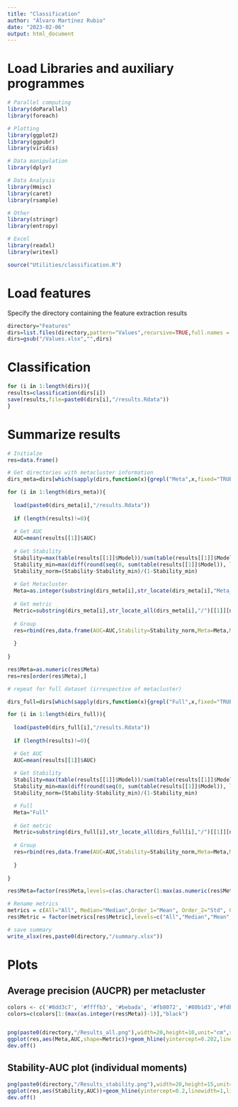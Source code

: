 ```yaml
---
title: "Classification"
author: "Álvaro Martínez Rubio"
date: "2023-02-06"
output: html_document
---
```


# Load Libraries and auxiliary programmes

```r
# Parallel computing
library(doParallel)
library(foreach)

# Plotting
library(ggplot2)
library(ggpubr)
library(viridis)

# Data manipulation
library(dplyr)

# Data Analysis
library(Hmisc)
library(caret)
library(rsample)

# Other
library(stringr)
library(entropy)

# Excel
library(readxl)
library(writexl)

source("Utilities/classification.R")
```


# Load features

Specify the directory containing the feature extraction results

```r
directory="Features"
dirs=list.files(directory,pattern="Values",recursive=TRUE,full.names = TRUE)
dirs=gsub("/Values.xlsx","",dirs)
```


# Classification 

```r
for (i in 1:length(dirs)){
results=classification(dirs[i])
save(results,file=paste0(dirs[i],"/results.Rdata"))
}
```


# Summarize results 

```r
# Initialze
res=data.frame()

# Get directories with metacluster information
dirs_meta=dirs[which(sapply(dirs,function(x){grepl("Meta",x,fixed="TRUE")}))]

for (i in 1:length(dirs_meta)){
  
  load(paste0(dirs_meta[i],"/results.Rdata"))
  
  if (length(results)!=0){
  
  # Get AUC
  AUC=mean(results[[1]]$AUC)
  
  # Get Stability
  Stability=max(table(results[[1]]$Model))/sum(table(results[[1]]$Model))
  Stability_min=max(diff(round(seq(0, sum(table(results[[1]]$Model)), length.out=1+length(table(results[[1]]$Model))))))/sum(table(results[[1]]$Model))
  Stability_norm=(Stability-Stability_min)/(1-Stability_min)
  
  # Get Metacluster
  Meta=as.integer(substring(dirs_meta[i],str_locate(dirs_meta[i],"Meta_")[1,2]+1,str_locate_all(dirs_meta[i],"/")[[1]][nrow(str_locate_all(dirs_meta[i],"/")[[1]]),1]-1))
  
  # Get metric
  Metric=substring(dirs_meta[i],str_locate_all(dirs_meta[i],"/")[[1]][nrow(str_locate_all(dirs_meta[i],"/")[[1]]),1]+1,nchar(dirs_meta[i]))
  
  # Group
  res=rbind(res,data.frame(AUC=AUC,Stability=Stability_norm,Meta=Meta,Metric=Metric))
  
  }
  
}

res$Meta=as.numeric(res$Meta)
res=res[order(res$Meta),]

# repeat for full dataset (irrespective of metacluster)

dirs_full=dirs[which(sapply(dirs,function(x){grepl("Full",x,fixed="TRUE")}))]

for (i in 1:length(dirs_full)){
  
  load(paste0(dirs_full[i],"/results.Rdata"))
  
  if (length(results)!=0){

  # Get AUC      
  AUC=mean(results[[1]]$AUC)
  
  # Get Stability
  Stability=max(table(results[[1]]$Model))/sum(table(results[[1]]$Model))
  Stability_min=max(diff(round(seq(0, sum(table(results[[1]]$Model)), length.out=1+length(table(results[[1]]$Model))))))/sum(table(results[[1]]$Model))
  Stability_norm=(Stability-Stability_min)/(1-Stability_min)

  # Full
  Meta="Full"
  
  # Get metric
  Metric=substring(dirs_full[i],str_locate_all(dirs_full[i],"/")[[1]][nrow(str_locate_all(dirs_full[i],"/")[[1]]),1]+1,nchar(dirs_full[i]))
  
  # Group
  res=rbind(res,data.frame(AUC=AUC,Stability=Stability_norm,Meta=Meta,Metric=Metric))
  
  }
  
}

res$Meta=factor(res$Meta,levels=c(as.character(1:max(as.numeric(res$Meta),na.rm=TRUE)),"Full"))

# Rename metrics
metrics = c(All="All", Median="Median",Order_1="Mean", Order_2="Std", Order_3="Skew", Order_4="Kurt")
res$Metric = factor(metrics[res$Metric],levels=c("All","Median","Mean","Std","Skew","Kurt"))

# save summary
write_xlsx(res,paste0(directory,"/summary.xlsx"))
```

# Plots


## Average precision (AUCPR) per metacluster
```r
colors <- c('#8dd3c7', '#ffffb3', '#bebada', '#fb8072', '#80b1d3','#fdb462', '#b3de69', '#fccde5', '#d9d9d9','#bc80bd','#ffed6f', '#ff9d00', '#b2e2ff', '#c6d8d0', '#d0a6f0')
colors=c(colors[1:(max(as.integer(res$Meta))-1)],"black")


png(paste0(directory,"/Results_all.png"),width=20,height=10,unit="cm",res=500)
ggplot(res,aes(Meta,AUC,shape=Metric))+geom_hline(yintercept=0.202,linewidth=1,linetype="dashed")+geom_point(size=5,stroke=2,aes(color=Meta))+scale_shape_manual(values=c(19,8,1,2,5,6,11,8))+theme_bw()+scale_color_manual(values=colors,guide="none")+theme(text=element_text(size=20))+xlab("Metacluster")+ylab("Average Precision")+ylim(0,1)
dev.off()
```


## Stability-AUC plot (individual moments)
```r
png(paste0(directory,"/Results_stability.png"),width=20,height=15,unit="cm",res=500)
ggplot(res,aes(Stability,AUC))+geom_hline(yintercept=0.2,linewidth=1,linetype="dotted")+geom_point(size=4,aes(color=as.factor(Meta),shape=as.factor(Metric)),stroke=2)+theme_bw()+labs(shape="Metric",color="Metacluster")+xlim(c(0,1))+ylim(c(0,1))+theme(text=element_text(size=20))+scale_shape_manual(values=c(19,8,1,2,5,6,11,8))+xlab("Stability")+ylab("Area under PR curve")+scale_color_manual(values=colors)+guides(color=guide_legend(ncol=2))
dev.off()
```










